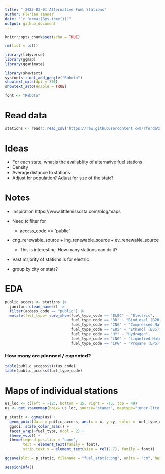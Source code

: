 ```yaml
---
title: " 2022-03-01 Alternative Fuel Stations"
author: Florian Tanner
date: "`r format(Sys.time())`"
output: github_document
---
```


```r
knitr::opts_chunk$set(echo = TRUE)
```


```r
rm(list = ls())

library(tidyverse)
library(ggmap)
library(gganimate)

library(showtext)
sysfonts::font_add_google("Roboto")
showtext_opts(dpi = 300)
showtext_auto(enable = TRUE)

font <- "Roboto"
```

# Read data

```r
stations <- readr::read_csv('https://raw.githubusercontent.com/rfordatascience/tidytuesday/master/data/2022/2022-03-01/stations.csv') 
```

# Ideas 

* For each state, what is the availability of alternative fuel stations
* Density
* Average distance to stations
* Adjust for population? Adjust for size of the state?

# Notes

* Inspiration
  https://www.littlemissdata.com/blog/maps

* Need to filter for 
  * access_code == "public"
* cng_renewable_source + lng_renewable_source + ev_renewable_source
  * This is interesting: How many stations can do it? 
* Vast majority of stations is for electric
* group by city or state?

# EDA

```r
public_access <- stations |>  
  janitor::clean_names() |> 
  filter(access_code == "public") |> 
  mutate(fuel_type= case_when(fuel_type_code == "ELEC" ~ "Electric",
                              fuel_type_code == "BD" ~ "Biodiesel (B20 and above)",
                              fuel_type_code == "CNG" ~ "Compressed Natural Gas (CNG)",
                              fuel_type_code == "E85" ~ "Ethanol (E85)",
                              fuel_type_code == "HY" ~ "Hydrogen",
                              fuel_type_code == "LNG" ~ "Liquefied Natural Gas (LNG)",
                              fuel_type_code == "LPG" ~ "Propane (LPG)"))
```


### How many are planned / expected?

```r
table(public_access$status_code)
table(public_access$fuel_type_code)
```


# Maps of individual stations

```r
us_loc <- c(left = -125, bottom = 25, right = -65, top = 49)
us <- get_stamenmap(bbox= us_loc, source="stamen", maptype="toner-lite", crop=FALSE, zoom = 6)
```


```r
p_static <- ggmap(us) + 
  geom_point(data = public_access, aes(x = x, y =y, color = fuel_type_code), size = 0.2)+ 
  ggsci::scale_color_aaas() + 
  facet_wrap(~fuel_type, ncol = 2) +
  theme_void() +
  theme(legend.position = "none",
        text = element_text(family = font),
        strip.text.x = element_text(size = rel(1.7), family = font))
```


```r
ggsave(plot = p_static, filename = "fuel_static.png", units = "cm", height = 20, width= 20, limitsize = F, dpi = 600,scale= 0.7 )
```



```r
sessionInfo()
```


















